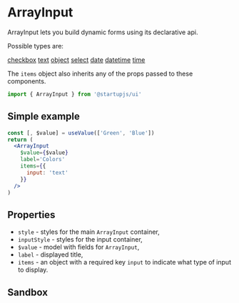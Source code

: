 
# ArrayInput

ArrayInput lets you build dynamic forms using its declarative api.

Possible types are:

[сheckbox](/docs/forms/Checkbox)
[text](/docs/forms/TextInput)
[object](/docs/forms/ObjectInput)
[select](/docs/forms/Select)
[date](/docs/forms/DateTimePicker)
[datetime](/docs/forms/DateTimePicker)
[time](/docs/forms/DateTimePicker)

The `items` object also inherits any of the props passed to these components.

```jsx
import { ArrayInput } from '@startupjs/ui'
```

## Simple example

```jsx example
const [, $value] = useValue(['Green', 'Blue'])
return (
  <ArrayInput
    $value={$value}
    label='Colors'
    items={{
      input: 'text'
    }}
  />
)
```

## Properties
- `style` - styles for the main `ArrayInput` container,
- `inputStyle` - styles for the input container,
- `$value` - model with fields for `ArrayInput`,
- `label` - displayed title,
- `items` - an object with a required key `input` to indicate what type of input to display.

## Sandbox

<Sandbox Component={ArrayInput} />
